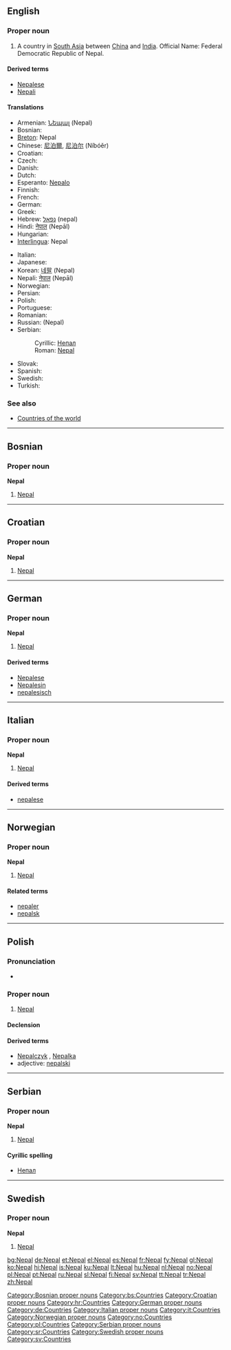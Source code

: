 {{also|Népal}}
==English==
{{wikipedia}}

===Proper noun===
{{en-proper-noun}}

# A country in [[South Asia]] between [[China]] and [[India]]. Official Name: Federal Democratic Republic of Nepal.

====Derived terms====
* [[Nepalese]]
* [[Nepali]]

====Translations====
{{trans-top|Federal Democratic Republic of Nepal}}
* Armenian: [[Նեպալ]] (Nepal)
* Bosnian: {{t-|bs|Nepal|m}}
* [[Breton]]: Nepal
* Chinese: [[尼泊爾]], [[尼泊尔]] (Níbóěr)
* Croatian: {{t-|hr|Nepal|m}}
* Czech: {{t-|cs|Nepál|m}}
* Danish: {{t-|da|Nepal}}
* Dutch: {{t+|nl|Nepal}}
* Esperanto: [[Nepalo]]
* Finnish: {{t+|fi|Nepal}}
* French: {{t+|fr|Népal|m}}
* German: {{t+|de|Nepal}}
* Greek: {{t+|el|Νεπάλ|sc=Grek}}
* Hebrew: [[נפאל]] (nepal)
* Hindi: [[नेपाल]] (Nepāl)
* Hungarian: {{t+|hu|Nepál}}
* [[Interlingua]]: Nepal
{{trans-mid}}
* Italian: {{t-|it|Nepal|m}}
* Japanese: {{t+|ja|ネパール|tr=nepāru|sc=Jpan}}
* Korean: [[네팔]] (Nepal)
* Nepali: [[नेपाल#Nepali|नेपाल]] (Nepāl)
* Norwegian: {{t+|no|Nepal}}
* Persian: {{t-|fa|نپال|tr=Nepâl|sc=fa-Arab|xs=Persian}}
* Polish: {{t+|pl|Nepal}}
* Portuguese: {{t+|pt|Nepal}}
* Romanian: {{t-|ro|Nepal|n}}
* Russian: {{t+|ru|Непал|m|sc=Cyrl}} (Nepal)
* Serbian:
*: Cyrillic: [[Непал#Serbian|Непал]] {{m}}
*: Roman: [[Nepal#Serbian|Nepal]] {{m}}
* Slovak: {{t-|sk|Nepál}}
* Spanish: {{t+|es|Nepal}}
* Swedish: {{t+|sv|Nepal}}
* Turkish: {{t+|tr|Nepal}}
{{trans-bottom}}

===See also===
* [[Appendix:Countries of the world|Countries of the world]]

----

==Bosnian==

===Proper noun===
'''Nepal''' {{m}}

# [[#English|Nepal]]

[[Category:Bosnian proper nouns]]
[[Category:bs:Countries]]

----

==Croatian==

===Proper noun===
'''Nepal''' {{m}}

# [[#English|Nepal]]

[[Category:Croatian proper nouns]]
[[Category:hr:Countries]]

----

==German==
{{wikipedia|lang=de}}

===Proper noun===
'''Nepal''' {{n}}

# [[#English|Nepal]]

====Derived terms====
* [[Nepalese]]
* [[Nepalesin]]
* [[nepalesisch]]

[[Category:German proper nouns]]
[[Category:de:Countries]]

----

==Italian==
{{wikipedia|lang=it}}

===Proper noun===
'''Nepal''' {{m}}

# [[#English|Nepal]]

====Derived terms====
* [[nepalese]]

[[Category:Italian proper nouns]]
[[Category:it:Countries]]

----

==Norwegian==

===Proper noun===
'''Nepal'''

# [[#English|Nepal]]

====Related terms====
* [[nepaler]]
* [[nepalsk]]

[[Category:Norwegian proper nouns]]
[[Category:no:Countries]]

----

==Polish==

===Pronunciation===
* {{IPA|/ˈnɛpal/|lang=pl}}

===Proper noun===
{{infl|pl|proper noun|g=m}}

# [[#English|Nepal]]

====Declension====
{{pl-decl-noun-sing
|Nepal
|Nepalu
|Nepalowi
|Nepal
|Nepalem
|Nepalu
|Nepalu
}}

====Derived terms====
* [[Nepalczyk]] {{m}}, [[Nepalka]] {{f}}
* adjective: [[nepalski]]

[[Category:pl:Countries]]

----

==Serbian==

===Proper noun===
'''Nepal''' {{m}}

# [[#English|Nepal]]

====Cyrillic spelling====
* [[Непал#Serbian|Непал]]

[[Category:Serbian proper nouns]]
[[Category:sr:Countries]]

----

==Swedish==

===Proper noun===
'''Nepal'''

# [[#English|Nepal]]

[[Category:Swedish proper nouns]]
[[Category:sv:Countries]]

[[bg:Nepal]]
[[de:Nepal]]
[[et:Nepal]]
[[el:Nepal]]
[[es:Nepal]]
[[fr:Nepal]]
[[fy:Nepal]]
[[gl:Nepal]]
[[ko:Nepal]]
[[hi:Nepal]]
[[is:Nepal]]
[[ku:Nepal]]
[[lt:Nepal]]
[[hu:Nepal]]
[[nl:Nepal]]
[[no:Nepal]]
[[pl:Nepal]]
[[pt:Nepal]]
[[ru:Nepal]]
[[sl:Nepal]]
[[fi:Nepal]]
[[sv:Nepal]]
[[tt:Nepal]]
[[tr:Nepal]]
[[zh:Nepal]]